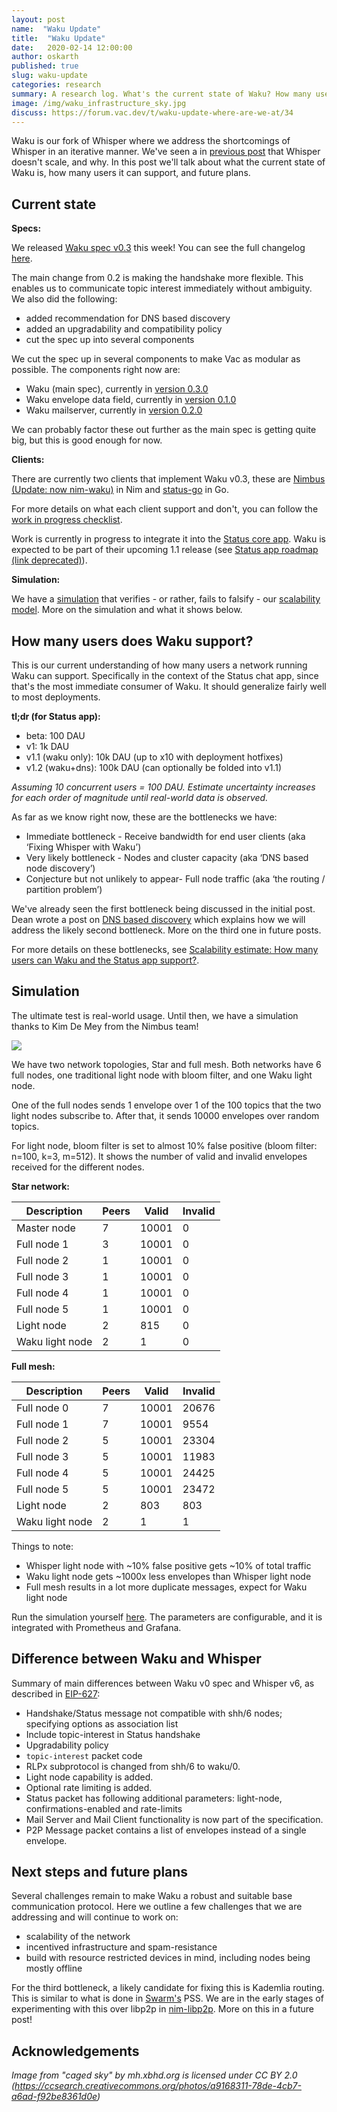 ```yaml
---
layout: post
name:  "Waku Update"
title:  "Waku Update"
date:   2020-02-14 12:00:00
author: oskarth
published: true
slug: waku-update
categories: research
summary: A research log. What's the current state of Waku? How many users does it support? What are the bottlenecks? What's next?
image: /img/waku_infrastructure_sky.jpg
discuss: https://forum.vac.dev/t/waku-update-where-are-we-at/34
---
```



<DocMetadata />

Waku is our fork of Whisper where we address the shortcomings of Whisper in an iterative manner. We've seen a in [previous post](https://vac.dev/fixing-whisper-with-waku) that Whisper doesn't scale, and why. In this post we'll talk about what the current state of Waku is, how many users it can support, and future plans. 

## Current state

**Specs:**

We released [Waku spec v0.3](https://rfc.vac.dev/spec/6) this week! You can see the full changelog [here](https://rfc.vac.dev/spec/6/#changelog).

The main change from 0.2 is making the handshake more flexible. This enables us to communicate topic interest immediately without ambiguity. We also did the following:

- added recommendation for DNS based discovery
- added an upgradability and compatibility policy
- cut the spec up into several components

We cut the spec up in several components to make Vac as modular as possible. The components right now are:

- Waku (main spec), currently in [version 0.3.0](https://rfc.vac.dev/spec/6)
- Waku envelope data field, currently in [version 0.1.0](https://rfc.vac.dev/spec/7)
- Waku mailserver, currently in [version 0.2.0](https://rfc.vac.dev/spec/8)

We can probably factor these out further as the main spec is getting quite big, but this is good enough for now.

**Clients:**

There are currently two clients that implement Waku v0.3, these are [Nimbus (Update: now nim-waku)](https://github.com/status-im/nim-waku) in Nim and [status-go](https://github.com/status-im/status-go) in Go.

For more details on what each client support and don't, you can follow the [work in progress checklist](https://github.com/vacp2p/pm/issues/7).

Work is currently in progress to integrate it into the [Status core app](https://github.com/status-im/status-react/pull/9949). Waku is expected to be part of their upcoming 1.1 release (see [Status app roadmap (link deprecated)](https://trello.com/b/DkxQd1ww/status-app-roadmap)).

**Simulation:**

We have a [simulation](https://github.com/status-im/nim-waku/blob/master/waku/v1/node/quicksim.nim) that verifies - or rather, fails to falsify - our [scalability model](https://vac.dev/fixing-whisper-with-waku). More on the simulation and what it shows below.

## How many users does Waku support?

This is our current understanding of how many users a network running Waku can support. Specifically in the context of the Status chat app, since that's the most immediate consumer of Waku. It should generalize fairly well to most deployments.

**tl;dr (for Status app):**
- beta: 100 DAU
- v1: 1k DAU
- v1.1 (waku only): 10k DAU (up to x10 with deployment hotfixes)
- v1.2 (waku+dns): 100k DAU (can optionally be folded into v1.1)

*Assuming 10 concurrent users = 100 DAU. Estimate uncertainty increases for each order of magnitude until real-world data is observed.*

As far as we know right now, these are the bottlenecks we have:

- Immediate bottleneck - Receive bandwidth for end user clients (aka ‘Fixing Whisper with Waku’)
- Very likely bottleneck - Nodes and cluster capacity (aka ‘DNS based node discovery’)
- Conjecture but not unlikely to appear- Full node traffic (aka ‘the routing / partition problem’)

We've already seen the first bottleneck being discussed in the initial post. Dean wrote a post on [DNS based discovery](https://vac.dev/dns-based-discovery) which explains how we will address the likely second bottleneck. More on the third one in future posts.

For more details on these bottlenecks, see [Scalability estimate: How many users can Waku and the Status app support?](https://discuss.status.im/t/scalability-estimate-how-many-users-can-waku-and-the-status-app-support/1514).

## Simulation

The ultimate test is real-world usage. Until then, we have a simulation thanks to Kim De Mey from the Nimbus team!

![](/img/waku_simulation.jpeg)

We have two network topologies, Star and full mesh. Both networks have 6 full nodes, one traditional light node with bloom filter, and one Waku light node.

One of the full nodes sends 1 envelope over 1 of the 100 topics that the two light nodes subscribe to. After that, it sends 10000 envelopes over random topics.

For light node, bloom filter is set to almost 10% false positive (bloom filter: n=100, k=3, m=512). It shows the number of valid and invalid envelopes received for the different nodes.

**Star network:**

| Description     | Peers | Valid | Invalid |
|-----------------|-------|-------|---------|
| Master node     |     7 | 10001 |       0 |
| Full node 1     |     3 | 10001 |       0 |
| Full node 2     |     1 | 10001 |       0 |
| Full node 3     |     1 | 10001 |       0 |
| Full node 4     |     1 | 10001 |       0 |
| Full node 5     |     1 | 10001 |       0 |
| Light node      |     2 |   815 |       0 |
| Waku light node |     2 |     1 |       0 |

**Full mesh:**

| Description     | Peers | Valid | Invalid |
|-----------------|-------|-------|---------|
| Full node 0     |     7 | 10001 |   20676 |
| Full node 1     |     7 | 10001 |    9554 |
| Full node 2     |     5 | 10001 |   23304 |
| Full node 3     |     5 | 10001 |   11983 |
| Full node 4     |     5 | 10001 |   24425 |
| Full node 5     |     5 | 10001 |   23472 |
| Light node      |     2 |   803 |     803 |
| Waku light node |     2 |     1 |       1 |

Things to note:
- Whisper light node with ~10% false positive gets ~10% of total traffic
- Waku light node gets ~1000x less envelopes than Whisper light node
- Full mesh results in a lot more duplicate messages, expect for Waku light node

Run the simulation yourself [here](https://github.com/status-im/nim-waku/blob/master/waku/v1/node/quicksim.nim). The parameters are configurable, and it is integrated with Prometheus and Grafana.

## Difference between Waku and Whisper

Summary of main differences between Waku v0 spec and Whisper v6, as described in [EIP-627](https://eips.ethereum.org/EIPS/eip-627):

- Handshake/Status message not compatible with shh/6 nodes; specifying options as association list
- Include topic-interest in Status handshake
- Upgradability policy
- `topic-interest` packet code
- RLPx subprotocol is changed from shh/6 to waku/0.
- Light node capability is added.
- Optional rate limiting is added.
- Status packet has following additional parameters: light-node, confirmations-enabled and rate-limits
- Mail Server and Mail Client functionality is now part of the specification.
- P2P Message packet contains a list of envelopes instead of a single envelope.

## Next steps and future plans

Several challenges remain to make Waku a robust and suitable base
communication protocol. Here we outline a few challenges that we are addressing and will continue to work on:

- scalability of the network
- incentived infrastructure and spam-resistance
- build with resource restricted devices in mind, including nodes being mostly offline

For the third bottleneck, a likely candidate for fixing this is Kademlia routing. This is similar to what is done in [Swarm's](https://www.ethswarm.org/) PSS. We are in the early stages of experimenting with this over libp2p in [nim-libp2p](https://github.com/status-im/nim-libp2p). More on this in a future post!

## Acknowledgements

*Image from "caged sky" by mh.xbhd.org is licensed under CC BY 2.0 (https://ccsearch.creativecommons.org/photos/a9168311-78de-4cb7-a6ad-f92be8361d0e)*
